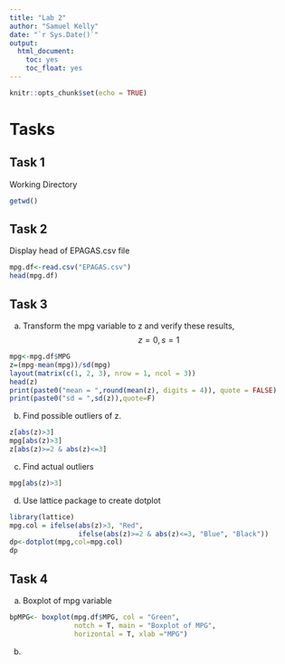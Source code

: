 ```yaml
---
title: "Lab 2"
author: "Samuel Kelly"
date: "`r Sys.Date()`"
output: 
  html_document:
    toc: yes
    toc_float: yes
---
```


```r
knitr::opts_chunk$set(echo = TRUE)
```

# Tasks

## Task 1
Working Directory
```r
getwd()
```

## Task 2
Display head of EPAGAS.csv file
```r
mpg.df<-read.csv("EPAGAS.csv")
head(mpg.df)
```

## Task 3
  a. Transform the mpg variable to z and verify these results, $$z=0, s=1$$
```r
mpg<-mpg.df$MPG
z=(mpg-mean(mpg))/sd(mpg)
layout(matrix(c(1, 2, 3), nrow = 1, ncol = 3))
head(z)
print(paste0("mean = ",round(mean(z), digits = 4)), quote = FALSE)
print(paste0("sd = ",sd(z)),quote=F)
```

  b. Find possible outliers of z.
```r
z[abs(z)>3]
mpg[abs(z)>3]
z[abs(z)>=2 & abs(z)<=3]
```
  c. Find actual outliers
```r
mpg[abs(z)>3]
```
  
  d. Use lattice package to create dotplot
```r
library(lattice)
mpg.col = ifelse(abs(z)>3, "Red",
                 ifelse(abs(z)>=2 & abs(z)<=3, "Blue", "Black"))
dp<-dotplot(mpg,col=mpg.col)
dp
```
  
## Task 4
  
  a. Boxplot of mpg variable
```r
bpMPG<- boxplot(mpg.df$MPG, col = "Green", 
                notch = T, main = "Boxplot of MPG", 
                horizontal = T, xlab ="MPG")
```
 
  b. 
